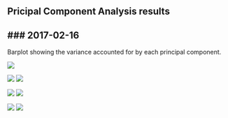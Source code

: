 ## Pricipal Component Analysis results
### 2017-02-16
---


Barplot showing the variance accounted for by each principal component.

![](../outputs/pca_out/VarAcc.png)

![](../outputs/pca_out/PC_1-2_scores.png) ![](../outputs/pca_out/PC_1-2_loadings.png)


![](../outputs/pca_out/PC_2-3_scores.png) ![](../outputs/pca_out/PC_2-3_loadings.png)


![](../outputs/pca_out/PC_1-3_scores.png) ![](../outputs/pca_out/PC_1-3_loadings.png)


